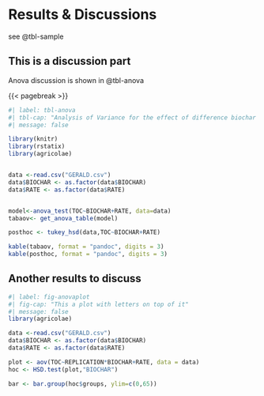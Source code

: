 # Results & Discussions

see @tbl-sample

## This is a discussion part

Anova discussion is shown in @tbl-anova

{{< pagebreak >}}

\blandscape

```r
#| label: tbl-anova
#| tbl-cap: "Analysis of Variance for the effect of difference biochar at different rates"
#| message: false

library(knitr)
library(rstatix)
library(agricolae)


data <-read.csv("GERALD.csv")
data$BIOCHAR <- as.factor(data$BIOCHAR)
data$RATE <- as.factor(data$RATE)


model<-anova_test(TOC~BIOCHAR+RATE, data=data)
tabaov<- get_anova_table(model)

posthoc <- tukey_hsd(data,TOC~BIOCHAR+RATE)

kable(tabaov, format = "pandoc", digits = 3)
kable(posthoc, format = "pandoc", digits = 3)
```

\elandscape

## Another results to discuss

```r
#| label: fig-anovaplot
#| fig-cap: "This a plot with letters on top of it"
#| message: false
library(agricolae)

data <-read.csv("GERALD.csv")
data$BIOCHAR <- as.factor(data$BIOCHAR)
data$RATE <- as.factor(data$RATE)

plot <- aov(TOC~REPLICATION*BIOCHAR+RATE, data = data)
hoc <- HSD.test(plot,"BIOCHAR")

bar <- bar.group(hoc$groups, ylim=c(0,65))
```
